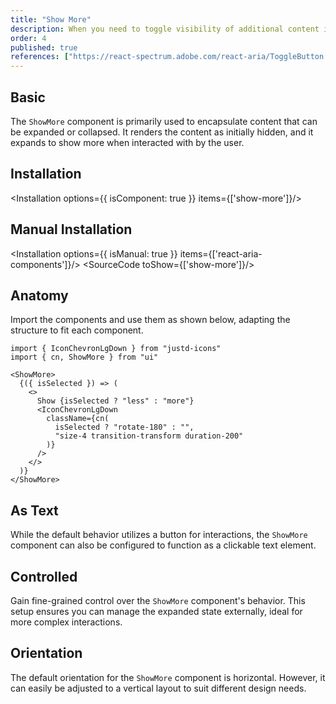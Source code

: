 ```yaml
---
title: "Show More"
description: When you need to toggle visibility of additional content in a responsive and accessible manner, the ShowMore component provides the functionality.
order: 4
published: true
references: ["https://react-spectrum.adobe.com/react-aria/ToggleButton.html#props"]
---
```


## Basic
The `ShowMore` component is primarily used to encapsulate content that can be expanded or collapsed. It renders the content as initially hidden, and it expands to show more when interacted with by the user.
<How isCenter={false} toUse="surfaces/show-more-demo" />

## Installation
<Installation options={{ isComponent: true }} items={['show-more']}/>

## Manual Installation
<Installation options={{ isManual: true }} items={['react-aria-components']}/>
<SourceCode toShow={['show-more']}/>

## Anatomy
Import the components and use them as shown below, adapting the structure to fit each component.
```
import { IconChevronLgDown } from "justd-icons"
import { cn, ShowMore } from "ui"

<ShowMore>
  {({ isSelected }) => (
    <>
      Show {isSelected ? "less" : "more"}
      <IconChevronLgDown
        className={cn(
          isSelected ? "rotate-180" : "",
          "size-4 transition-transform duration-200"
        )}
      />
    </>
  )}
</ShowMore>
```

## As Text
While the default behavior utilizes a button for interactions, the `ShowMore` component can also be configured to function as a clickable text element.
<How isCenter={false} toUse="surfaces/show-more-as-text-demo" />

## Controlled
Gain fine-grained control over the `ShowMore` component's behavior. This setup ensures you can manage the expanded state externally, ideal for more complex interactions.
<How isCenter={false} toUse="surfaces/show-more-controlled-demo" />

## Orientation
The default orientation for the `ShowMore` component is horizontal. However, it can easily be adjusted to a vertical layout to suit different design needs.
<How toUse="surfaces/show-more-orientation-demo" />
